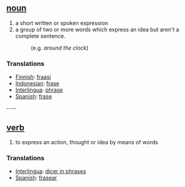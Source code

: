 == [[noun]] ==
# a short written or spoken expression
# a group of two or more words which express an idea but aren't a complete sentence.
#:(e.g. ''around the clock'')
=== Translations ===
*[[Finnish]]: [[fraasi]]
*[[Indonesian]]: [[frase]]
*[[Interlingua]]: [[phrase]]
*[[Spanish]]: [[frase]]

---- 
== [[verb]] ==
# to express an action, thought or idea by means of words

=== Translations ===
*[[Interlingua]]: [[dicer in phrases]]
*[[Spanish]]: [[frasear]]